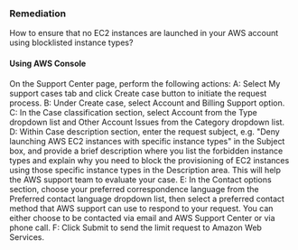 ### Remediation

How to ensure that no EC2 instances are launched in your AWS account using blocklisted instance types?

#### Using AWS Console

On the Support Center page, perform the following actions:
A: Select My support cases tab and click Create case button to initiate the request process.
B: Under Create case, select Account and Billing Support option.
C: In the Case classification section, select Account from the Type dropdown list and Other Account Issues from the Category dropdown list.
D: Within Case description section, enter the request subject, e.g. "Deny launching AWS EC2 instances with specific instance types" in the Subject box, and provide a brief description where you list the forbidden instance types and explain why you need to block the provisioning of EC2 instances using those specific instance types in the Description area. This will help the AWS support team to evaluate your case.
E: In the Contact options section, choose your preferred correspondence language from the Preferred contact language dropdown list, then select a preferred contact method that AWS support can use to respond to your request. You can either choose to be contacted via email and AWS Support Center or via phone call.
F: Click Submit to send the limit request to Amazon Web Services.
